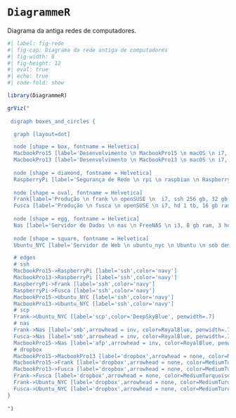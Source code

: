 
# `DiagrammeR`

Diagrama da antiga redes de computadores.

```r
#| label: fig-rede
#| fig-cap: Diagrama da rede antiga de computadores
#| fig-width: 8
#| fig-height: 12
#| eval: true
#| echo: true
#| code-fold: show

library(DiagrammeR)

grViz("
      
 digraph boxes_and_circles {

  graph [layout=dot]

  node [shape = box, fontname = Helvetica]
  MacbookPro15 [label='Desenvolvimento \n MacbookPro15 \n macOS \n i7, ssh 256 gb, 16 gb ram'];
  MacbookPro13 [label='Desenvolvimento \n MacbookPro13 \n macOS \n i7, ssh 256 gb + hd 750 gb, 16 gb ram']
  
  node [shape = diamond, fontname = Helvetica]
  RaspberryPi [label='Segurança de Rede \n rpi \n raspbian \n Raspberry Pi 2']
  
  node [shape = oval, fontname = Helvetica]
  Frank[label='Produção \n frank \n openSUSE \n  i7, ssh 256 gb, 32 gb ram'];
  Fusca [label='Produção \n fusca \n openSUSE \n i7, hd 1 tb, 16 gb ram']
  
  node [shape = egg, fontname = Helvetica]
  Nas [label='Servidor de Dados \n nas \n FreeNAS \n i3, 8 gb ram, 3 hds 2 tb em raidz']
  
  node [shape = square, fontname = Helvetica]
  Ubuntu_NYC [label='Servidor de Web \n ubuntu_nyc \n Ubuntu \n sob demanda \n DigitalOcean']

  # edges
  # ssh
  MacbookPro15->RaspberryPi [label='ssh',color='navy']
  MacbookPro13->RaspberryPi [label='ssh',color='navy']
  RaspberryPi->Frank [label='ssh',color='navy']
  RaspberryPi->Fusca [label='ssh',color='navy']
  MacbookPro15->Ubuntu_NYC [label='ssh',color='navy']
  MacbookPro13->Ubuntu_NYC [label='ssh',color='navy']
  # scp
  Frank->Ubuntu_NYC [label='scp',color='DeepSkyBlue', penwidth=.7]
  # nas
  Frank->Nas [label='smb',arrowhead = inv, color=RoyalBlue, penwidth=.7]
  Fusca->Nas [label='smb',arrowhead = inv, color=RoyalBlue, penwidth=.7]
  MacbookPro15->Nas [label='afp',arrowhead = inv, color=RoyalBlue, penwidth=.7]
  # dropbox
  MacbookPro15->MacbookPro13 [label='dropbox',arrowhead = none, color=MediumTurquoise, penwidth=.7]
  MacbookPro15->Frank [label='dropbox',arrowhead = none, color=MediumTurquoise, penwidth=.7]
  MacbookPro13->Fusca [label='dropbox',arrowhead = none, color=MediumTurquoise, penwidth=.7]
  Frank->Fusca [label='dropbox',arrowhead = none, color=MediumTurquoise, penwidth=.7]
  Frank->Ubuntu_NYC [label='dropbox',arrowhead = none, color=MediumTurquoise, penwidth=.7]
  Fusca->Ubuntu_NYC [label='dropbox',arrowhead = none, color=MediumTurquoise, penwidth=.7]
}
      
")
```

